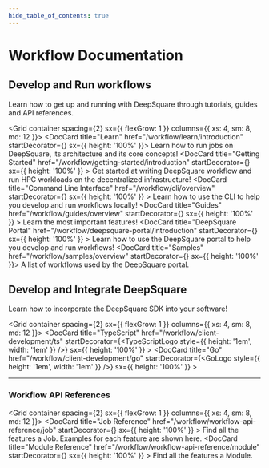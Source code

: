 ```yaml
---
hide_table_of_contents: true
---
```


# Workflow Documentation


## Develop and Run workflows

Learn how to get up and running with DeepSquare through tutorials, guides and API references.

<Grid container spacing={2} sx={{ flexGrow: 1 }} columns={{ xs: 4, sm: 8, md: 12 }}>
  <Grid xs={6}>
    <DocCard title="Learn" href="/workflow/learn/introduction" startDecorator={<SchoolIcon />} sx={{ height: '100%' }}>
      Learn how to run jobs on DeepSquare, its architecture and its core concepts!
    </DocCard>
  </Grid>
  <Grid xs={6}>
    <DocCard
      title="Getting Started"
      href="/workflow/getting-started/introduction"
      startDecorator={<DirectionsRunIcon />}
      sx={{ height: '100%' }}
    >
      Get started at writing DeepSquare workflow and run HPC workloads on the decentralized infrastructure!
    </DocCard>
  </Grid>
  <Grid xs={6}>
    <DocCard
      title="Command Line Interface"
      href="/workflow/cli/overview"
      startDecorator={<TerminalIcon />}
      sx={{ height: '100%' }}
    >
      Learn how to use the CLI to help you develop and run workflows locally!
    </DocCard>
  </Grid>
  <Grid xs={6}>
    <DocCard
      title="Guides"
      href="/workflow/guides/overview"
      startDecorator={<LibraryBooksIcon />}
      sx={{ height: '100%' }}
    >
      Learn the most important features!
    </DocCard>
  </Grid>
  <Grid xs={6}>
    <DocCard
      title="DeepSquare Portal"
      href="/workflow/deepsquare-portal/introduction"
      startDecorator={<VideoLabelIcon />}
      sx={{ height: '100%' }}
    >
      Learn how to use the DeepSquare portal to help you develop and run workflows!
    </DocCard>
  </Grid>
  <Grid xs={6}>
    <DocCard title="Samples" href="/workflow/samples/overview" startDecorator={<StarIcon />} sx={{ height: '100%' }}>
      A list of workflows used by the DeepSquare portal.
    </DocCard>
  </Grid>
</Grid>

## Develop and Integrate DeepSquare

Learn how to incorporate the DeepSquare SDK into your software!

<Grid container spacing={2} sx={{ flexGrow: 1 }} columns={{ xs: 4, sm: 8, md: 12 }}>
  <Grid xs={3}>
    <DocCard
      title="TypeScript"
      href="/workflow/client-development/ts"
      startDecorator={<TypeScriptLogo style={{ height: '1em', width: '1em' }} />}
      sx={{ height: '100%' }}
    ></DocCard>
  </Grid>
  <Grid xs={3}>
    <DocCard
      title="Go"
      href="/workflow/client-development/go"
      startDecorator={<GoLogo style={{ height: '1em', width: '1em' }} />}
      sx={{ height: '100%' }}
    ></DocCard>
  </Grid>
</Grid>

---

### Workflow API References

<Grid container spacing={2} sx={{ flexGrow: 1 }} columns={{ xs: 4, sm: 8, md: 12 }}>
  <Grid xs={6}>
    <DocCard
      title="Job Reference"
      href="/workflow/workflow-api-reference/job"
      startDecorator={<WorkIcon />}
      sx={{ height: '100%' }}
    >
      Find all the features a Job. Examples for each feature are shown here.
    </DocCard>
  </Grid>
  <Grid xs={6}>
    <DocCard
      title="Module Reference"
      href="/workflow/workflow-api-reference/module"
      startDecorator={<RadioButtonCheckedIcon />}
      sx={{ height: '100%' }}
    >
      Find all the features a Module.
    </DocCard>
  </Grid>
</Grid>
